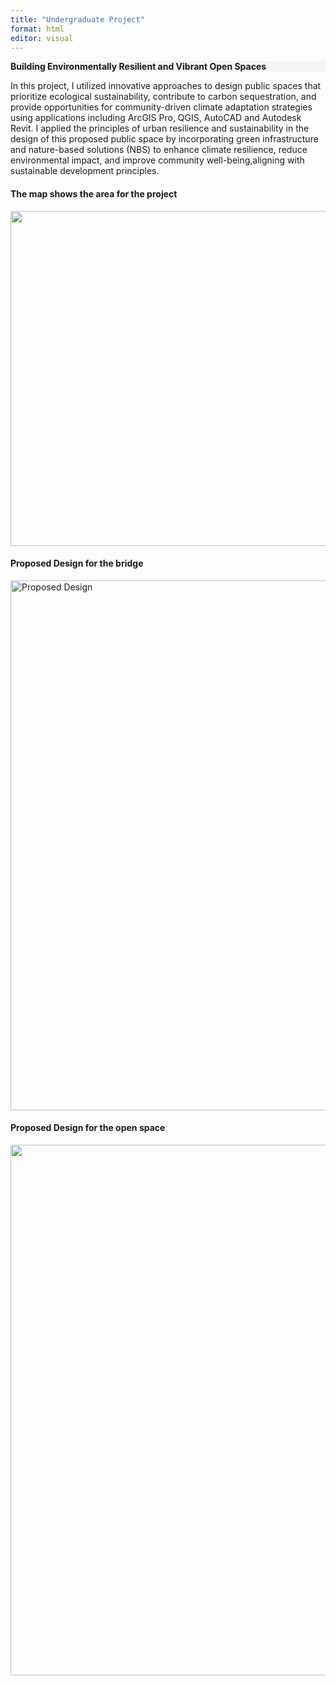 ```yaml
---
title: "Undergraduate Project"
format: html
editor: visual
---
```


::: {style="background-color: #f5f5f5"}
**Building Environmentally Resilient and Vibrant Open Spaces**
:::

In this project, I utilized innovative approaches to design public spaces that prioritize ecological sustainability, contribute to carbon sequestration, and provide opportunities for community-driven climate adaptation strategies using applications including ArcGIS Pro, QGIS, AutoCAD and Autodesk Revit. I applied the principles of urban resilience and sustainability in the design of this proposed public space by incorporating green infrastructure and nature-based solutions (NBS) to enhance climate resilience, reduce environmental impact, and improve community well-being,aligning with sustainable development principles.

####                                                                                                           The map shows the area for the project

![](/Map%20of%20the%20site.jpg){fig-align="center" width="536"}

####                                                                                                           Proposed Design for the bridge

![](/Proposed%20Design(Bridge).jpg){alt="Proposed Design" fig-align="center" width="848"}

####                                                                                                        Proposed Design for the open space {alt="Proposed Design"}

![](/Proposed%20Design.jpg){fig-align="center" width="849"}
